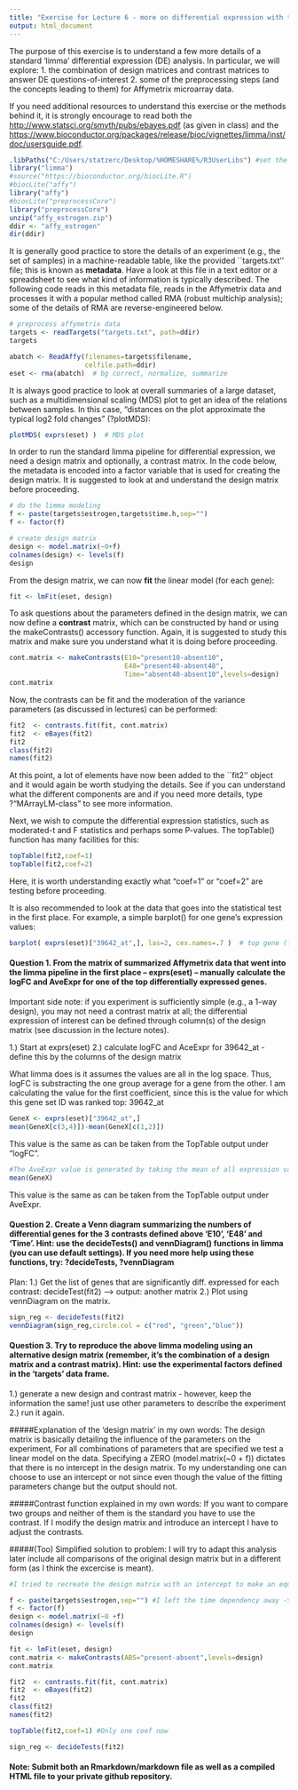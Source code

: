 ---
title: "Exercise for Lecture 6 - more on differential expression with the limma package"
output: html_document
---

The purpose of this exercise is to understand a few more details of a standard 'limma' differential expression (DE) analysis.  In particular, we will explore: 
  1. the combination of design matrices and contrast matrices to answer DE questions-of-interest
  2. some of the preprocessing steps (and the concepts leading to them) for Affymetrix microarray data.
  
If you need additional resources to understand this exercise or the methods behind it, it is strongly encourage to read both the [http://www.statsci.org/smyth/pubs/ebayes.pdf](limma paper) (as given in class) and the [https://www.bioconductor.org/packages/release/bioc/vignettes/limma/inst/doc/usersguide.pdf](limma user's guide).


```{r warning=FALSE, message=FALSE}
.libPaths("C:/Users/statzerc/Desktop/%HOMESHARE%/R3UserLibs") #set the library
library("limma")
#source("https://bioconductor.org/biocLite.R")
#biocLite("affy")
library("affy")
#biocLite("preprocessCore")
library("preprocessCore")
unzip("affy_estrogen.zip")
ddir <- "affy_estrogen"
dir(ddir)
```

It is generally good practice to store the details of an experiment (e.g., the set of samples) in a machine-readable table, like the provided ``targets.txt'' file; this is known as **metadata**.  Have a look at this file in a text editor or a spreadsheet to see what kind of information is typically described.  The following code reads in this metadata file, reads in the Affymetrix data and processes it with a popular method called RMA (robust multichip analysis); some of the details of RMA are reverse-engineered below.

```{r warning=FALSE, message=FALSE}
# preprocess affymetrix data
targets <- readTargets("targets.txt", path=ddir)
targets

abatch <- ReadAffy(filenames=targets$filename,
                   celfile.path=ddir)
eset <- rma(abatch)  # bg correct, normalize, summarize
```


It is always good practice to look at overall summaries of a large dataset, such as a multidimensional scaling (MDS) plot to get an idea of the relations between samples.  In this case, "distances on the plot approximate the typical log2 fold changes" (?plotMDS):

```{r}
plotMDS( exprs(eset) )  # MDS plot
```

In order to run the standard limma pipeline for differential expression, we need a design matrix and optionally, a contrast matrix.  In the code below, the metadata is encoded into a factor variable that is used for creating the design matrix.  It is suggested to look at and understand the design matrix before proceeding.

```{r}
# do the limma modeling
f <- paste(targets$estrogen,targets$time.h,sep="")
f <- factor(f)

# create design matrix
design <- model.matrix(~0+f)
colnames(design) <- levels(f)
design
```



From the design matrix, we can now **fit** the linear model (for each gene):

```{r}
fit <- lmFit(eset, design)
```

To ask questions about the parameters defined in the design matrix, we can now define a **contrast** matrix, which can be constructed by hand or using the makeContrasts() accessory function.  Again, it is suggested to study this matrix and make sure you understand what it is doing before proceeding.

```{r}
cont.matrix <- makeContrasts(E10="present10-absent10",
                             E48="present48-absent48",
                             Time="absent48-absent10",levels=design)
cont.matrix
```

Now, the contrasts can be fit and the moderation of the variance parameters (as discussed in lectures) can be performed:

```{r}
fit2  <- contrasts.fit(fit, cont.matrix)
fit2  <- eBayes(fit2)
fit2
class(fit2)
names(fit2)
```

At this point, a lot of elements have now been added to the ``fit2'' object and it would again be worth studying the details.  See if you can understand what the different components are and if you need more details, type ?"MArrayLM-class" to see more information.

Next, we wish to compute the differential expression statistics, such as moderated-t and F statistics and perhaps some P-values.  The topTable() function has many facilities for this:

```{r}
topTable(fit2,coef=1)
topTable(fit2,coef=2)
```

Here, it is worth understanding exactly what "coef=1" or "coef=2" are testing before proceeding.  

It is also recommended to look at the data that goes into the statistical test in the first place.  For example, a simple barplot() for one gene's expression values:

```{r}
barplot( exprs(eset)["39642_at",], las=2, cex.names=.7 )  # top gene (for coef 1)
```

#### Question 1. From the matrix of summarized Affymetrix data that went into the limma pipeline in the first place -- exprs(eset) -- manually calculate the logFC and AveExpr for one of the top differentially expressed genes.
Important side note: if you experiment is sufficiently simple (e.g., a 1-way design), you may not need a contrast matrix at all; the differential expression of interest can be defined through column(s) of the design matrix (see discussion in the lecture notes).


1.) Start at exprs(eset)
2.) calculate logFC and AceExpr for 39642_at
  - define this by the columns of the design matrix
  
What limma does is it assumes the values are all in the log space. Thus, logFC is substracting the one group average for a gene from the other. I am calculating the value for the first coefficient, since this is the value for which this gene set ID was ranked top: 39642_at
```{r}
GeneX <- exprs(eset)["39642_at",]
mean(GeneX[c(3,4)])-mean(GeneX[c(1,2)])
```
This value is the same as can be taken from the TopTable output under "logFC".

```{r}
#The AveExpr value is generated by taking the mean of all expression values for that particular gene set ID across all conditions (8 conditions here)
mean(GeneX)
```
This value is the same as can be taken from the TopTable output under AveExpr.


#### Question 2. Create a Venn diagram summarizing the numbers of  differential genes for the 3 contrasts defined above 'E10', 'E48' and 'Time'.  Hint: use the decideTests() and vennDiagram() functions in limma (you can use default settings).  If you need more help using these functions, try: ?decideTests, ?vennDiagram

Plan:
1.) Get the list of genes that are significantly diff. expressed for each contrast: decideTest(fit2) --> output: another matrix
2.) Plot using vennDiagram on the matrix.

```{r}
sign_reg <- decideTests(fit2)
vennDiagram(sign_reg,circle.col = c("red", "green","blue"))
```
 
#### Question 3. Try to reproduce the above limma modeling using an **alternative design matrix** (remember, it's the combination of a design matrix and a contrast matrix).  Hint: use the experimental factors defined in the 'targets' data frame.

1.) generate a new design and contrast matrix - however, keep the information the same! just use other parameters to describe the experiment
2.) run it again.

#####Explanation of the 'design matrix' in my own words:
The design matrix is basically detailing the influence of the parameters on the experiment, For all combinations of parameters that are specified we test a linear model on the data. Specifying a ZERO (model.matrix(~0 + f)) dictates that there is no intercept in the design matrix. To my understanding one can choose to use an intercept or not since even though the value of the fitting parameters change but the output should not.

#####Contrast function explained in my own words:
If you want to compare two groups and neither of them is the standard you have to use the contrast. If I modify the design matrix and introduce an intercept I have to adjust the contrasts.

#####(Too) Simplified solution to problem:
I will try to adapt this analysis later include all comparisons of the original design matrix but in a different form (as I think the excercise is meant).

```{r}
#I tried to recreate the design matrix with an intercept to make an equivalent analysis. However, I did not succeed. What worked however is an aggregated/ simplified analysis to only compare present vs. absent of the estrogen. This is what I did in the code below.

f <- paste(targets$estrogen,sep="") #I left the time dependency away -> different design matrix BUT also different outcome / comparison
f <- factor(f)
design <- model.matrix(~0 +f)
colnames(design) <- levels(f)
design
```

```{r}
fit <- lmFit(eset, design)
cont.matrix <- makeContrasts(ABS="present-absent",levels=design)
cont.matrix

fit2  <- contrasts.fit(fit, cont.matrix)
fit2  <- eBayes(fit2)
fit2
class(fit2)
names(fit2)

topTable(fit2,coef=1) #Only one coef now

sign_reg <- decideTests(fit2)
```

#### Note: Submit both an Rmarkdown/markdown file as well as a compiled HTML file to your private github repository.
